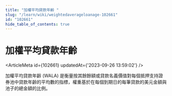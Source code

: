 ```yaml
---
title: "加權平均貸款年齡 "
slug: "/learn/wiki/weightedaverageloanage-102661"
id: "102661"
hide_table_of_contents: true
---
```



# 加權平均貸款年齡 

<ArticleMeta id={102661} updatedAt={'2023-09-26 13:59:02'} />
<div className='border-solid border-b border-t-0 my-4 border-[var(--ifm-color-gray-300)]' />

加權平均貸款年齡 (WALA) 是衡量按其餘餘額或貸款名義價值對每個抵押支持證券池中貸款年齡的平均數的指標，權重基於在每個到期日的每筆貸款的美元金額與池子的總金額的比例。
